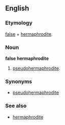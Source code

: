 ==English==
===Etymology===
[[false]] + [[hermaphrodite]].
===Noun===
'''false hermaphrodite'''
#[[pseudohermaphrodite]].
===Synonyms===
*[[pseudohermaphrodite]]
===See also===
*[[hermaphrodite]]